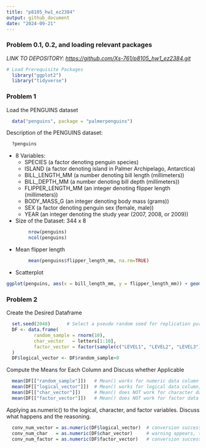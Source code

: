 ```yaml
---
title: "p8105_hw1_ez2384"
output: github_document
date: "2024-09-21"
---
```


### **Problem 0.1, 0.2, and loading relevant packages**

*LINK TO DEPOSITORY: <https://github.com/Xs-761/p8105_hw1_ez2384.git>*

```r
# Load Prerequisite Packages
  library("ggplot2")
  library("tidyverse")
```

### **Problem 1**

Load the PENGUINS dataset
```r
  data("penguins", package = "palmerpenguins")
```

Description of the PENGUINS dataset:
```r
  ?penguins
```

* 8 Variables:
  * SPECIES (a factor denoting penguin species)
  * ISLAND (a factor denoting island in Palmer Archipelago, Antarctica)
  * BILL_LENGTH_MM (a number denoting bill length (millimeters))
  * BILL_DEPTH_MM (a number denoting bill depth (millimeters))
  * FLIPPER_LENGTH_MM (an integer denoting flipper length (millimeters))
  * BODY_MASS_G (an integer denoting body mass (grams))
  * SEX (a factor denoting penguin sex (female, male))
  * YEAR (an integer denoting the study year (2007, 2008, or 2009))
* Size of the Dataset: 344 x 8
```r
        nrow(penguins)
        ncol(penguins)
```
  - Mean flipper length
```r
        mean(penguins$flipper_length_mm, na.rm=TRUE)
```
  - Scatterplot
```r
ggplot(penguins, aes(x = bill_length_mm, y = flipper_length_mm)) + geom_point(aes(color = species), na.rm=TRUE, size=1) + theme_minimal() + ggtitle("Scatterplot of Bill Length vs. Flipper Length") + theme(plot.title = element_text(hjust = 0.35))
```

### **Problem 2**

Create the Desired Dataframe
```r
  set.seed(2048)      # Select a pseudo random seed for replication purposes
  DF <- data.frame(
          random_sample = rnorm(10),
          char_vector   = letters[1:10],
          factor_vector = factor(sample(c("LEVEL1", "LEVEL2", "LEVEL3"), size = 10, replace = TRUE))  # To randomly select from the 3 levels
  )
  DF$logical_vector <- DF$random_sample>0
```
  
Compute the Means for Each Column and Discuss whether Applicable
```r
  mean(DF[["random_sample"]])   # Mean() works for numeric data column
  mean(DF[["logical_vector"]])  # Mean() works for logical data column, treating TRUE as 1 and FALSE as 0
  mean(DF[["char_vector"]])     # Mean() does NOT work for character data types, returning NA
  mean(DF[["factor_vector"]])   # Mean() does NOT work for factor data column, returning NA
```

Applying as.numeric() to the logical, character, and factor variables. Discuss what happens and the reasoning.
```r
  conv_num_vector = as.numeric(DF$logical_vector)  # conversion successful: treating TRUE as 1 and FALSE as 0
  conv_num_char   = as.numeric(DF$char_vector)     # warning appears, then returns NA throughout
  conv_num_factor = as.numeric(DF$factor_vector)   # conversion successful: treating the LEVEL CODE of the factor as 1, 2, 3 for the three levels specified
```
